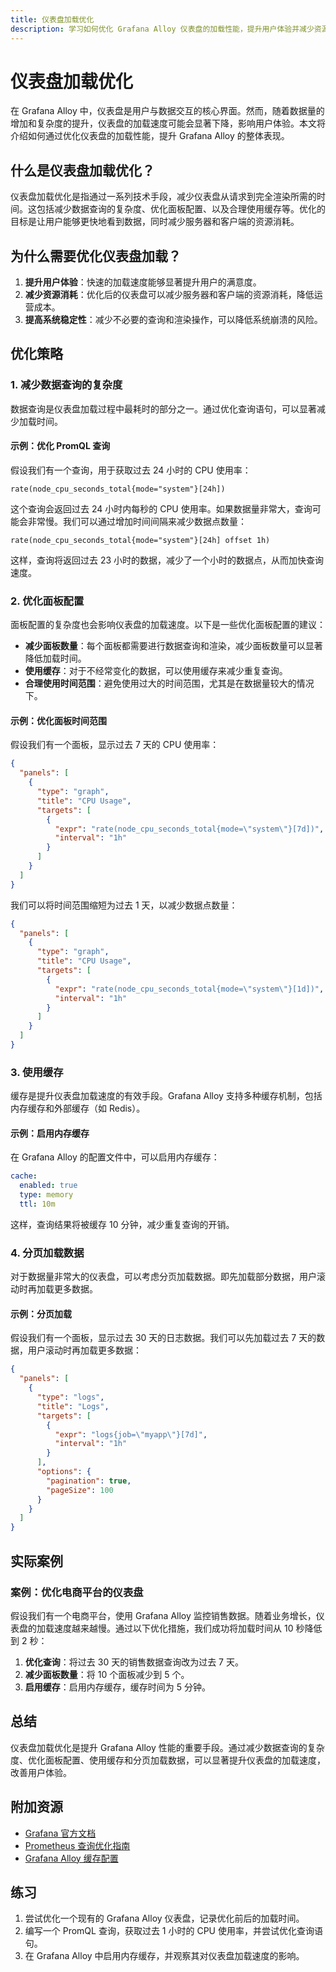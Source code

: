 ```yaml
---
title: 仪表盘加载优化
description: 学习如何优化 Grafana Alloy 仪表盘的加载性能，提升用户体验并减少资源消耗。
---
```


# 仪表盘加载优化

在 Grafana Alloy 中，仪表盘是用户与数据交互的核心界面。然而，随着数据量的增加和复杂度的提升，仪表盘的加载速度可能会显著下降，影响用户体验。本文将介绍如何通过优化仪表盘的加载性能，提升 Grafana Alloy 的整体表现。

## 什么是仪表盘加载优化？

仪表盘加载优化是指通过一系列技术手段，减少仪表盘从请求到完全渲染所需的时间。这包括减少数据查询的复杂度、优化面板配置、以及合理使用缓存等。优化的目标是让用户能够更快地看到数据，同时减少服务器和客户端的资源消耗。

## 为什么需要优化仪表盘加载？

1. **提升用户体验**：快速的加载速度能够显著提升用户的满意度。
2. **减少资源消耗**：优化后的仪表盘可以减少服务器和客户端的资源消耗，降低运营成本。
3. **提高系统稳定性**：减少不必要的查询和渲染操作，可以降低系统崩溃的风险。

## 优化策略

### 1. 减少数据查询的复杂度

数据查询是仪表盘加载过程中最耗时的部分之一。通过优化查询语句，可以显著减少加载时间。

#### 示例：优化 PromQL 查询

假设我们有一个查询，用于获取过去 24 小时的 CPU 使用率：

```promql
rate(node_cpu_seconds_total{mode="system"}[24h])
```

这个查询会返回过去 24 小时内每秒的 CPU 使用率。如果数据量非常大，查询可能会非常慢。我们可以通过增加时间间隔来减少数据点数量：

```promql
rate(node_cpu_seconds_total{mode="system"}[24h] offset 1h)
```

这样，查询将返回过去 23 小时的数据，减少了一个小时的数据点，从而加快查询速度。

### 2. 优化面板配置

面板配置的复杂度也会影响仪表盘的加载速度。以下是一些优化面板配置的建议：

- **减少面板数量**：每个面板都需要进行数据查询和渲染，减少面板数量可以显著降低加载时间。
- **使用缓存**：对于不经常变化的数据，可以使用缓存来减少重复查询。
- **合理使用时间范围**：避免使用过大的时间范围，尤其是在数据量较大的情况下。

#### 示例：优化面板时间范围

假设我们有一个面板，显示过去 7 天的 CPU 使用率：

```json
{
  "panels": [
    {
      "type": "graph",
      "title": "CPU Usage",
      "targets": [
        {
          "expr": "rate(node_cpu_seconds_total{mode=\"system\"}[7d])",
          "interval": "1h"
        }
      ]
    }
  ]
}
```

我们可以将时间范围缩短为过去 1 天，以减少数据点数量：

```json
{
  "panels": [
    {
      "type": "graph",
      "title": "CPU Usage",
      "targets": [
        {
          "expr": "rate(node_cpu_seconds_total{mode=\"system\"}[1d])",
          "interval": "1h"
        }
      ]
    }
  ]
}
```

### 3. 使用缓存

缓存是提升仪表盘加载速度的有效手段。Grafana Alloy 支持多种缓存机制，包括内存缓存和外部缓存（如 Redis）。

#### 示例：启用内存缓存

在 Grafana Alloy 的配置文件中，可以启用内存缓存：

```yaml
cache:
  enabled: true
  type: memory
  ttl: 10m
```

这样，查询结果将被缓存 10 分钟，减少重复查询的开销。

### 4. 分页加载数据

对于数据量非常大的仪表盘，可以考虑分页加载数据。即先加载部分数据，用户滚动时再加载更多数据。

#### 示例：分页加载

假设我们有一个面板，显示过去 30 天的日志数据。我们可以先加载过去 7 天的数据，用户滚动时再加载更多数据：

```json
{
  "panels": [
    {
      "type": "logs",
      "title": "Logs",
      "targets": [
        {
          "expr": "logs{job=\"myapp\"}[7d]",
          "interval": "1h"
        }
      ],
      "options": {
        "pagination": true,
        "pageSize": 100
      }
    }
  ]
}
```

## 实际案例

### 案例：优化电商平台的仪表盘

假设我们有一个电商平台，使用 Grafana Alloy 监控销售数据。随着业务增长，仪表盘的加载速度越来越慢。通过以下优化措施，我们成功将加载时间从 10 秒降低到 2 秒：

1. **优化查询**：将过去 30 天的销售数据查询改为过去 7 天。
2. **减少面板数量**：将 10 个面板减少到 5 个。
3. **启用缓存**：启用内存缓存，缓存时间为 5 分钟。

## 总结

仪表盘加载优化是提升 Grafana Alloy 性能的重要手段。通过减少数据查询的复杂度、优化面板配置、使用缓存和分页加载数据，可以显著提升仪表盘的加载速度，改善用户体验。

## 附加资源

- [Grafana 官方文档](https://grafana.com/docs/)
- [Prometheus 查询优化指南](https://prometheus.io/docs/prometheus/latest/querying/best_practices/)
- [Grafana Alloy 缓存配置](https://grafana.com/docs/grafana-cloud/agent/alloy/configuration/cache/)

## 练习

1. 尝试优化一个现有的 Grafana Alloy 仪表盘，记录优化前后的加载时间。
2. 编写一个 PromQL 查询，获取过去 1 小时的 CPU 使用率，并尝试优化查询语句。
3. 在 Grafana Alloy 中启用内存缓存，并观察其对仪表盘加载速度的影响。
